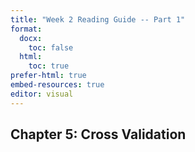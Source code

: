 ```yaml
---
title: "Week 2 Reading Guide -- Part 1"
format:
  docx:
    toc: false
  html:
    toc: true
prefer-html: true
embed-resources: true
editor: visual
---
```


## Chapter 5: Cross Validation
